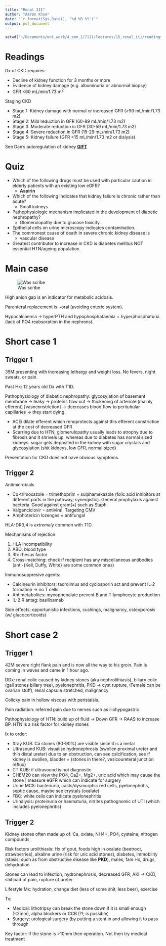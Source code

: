 ```yaml
---
title: "Renal III"
author: "Aaron Khoo"
date: "`r format(Sys.Date(), '%d %B %Y')`"
output: pdf_document
---
```


```r
setwd("~/Documents/uni_work/4_sem_1/7111/lectures/15_renal_iii/readings")
```


# Readings

Dx of CKD requires:

-  Decline of kidney function for 3 months or more \textbf{AND}
-  Evidence of kidney damage (e.g. albuminuria or abnormal biopsy) \textbf{OR}
-  GFR <60 mL/min/1.73 m^2^

Staging CKD

-  Stage 1: Kidney damage with normal or increased GFR (>90 mL/min/1.73 m2)
-  Stage 2: Mild reduction in GFR (60-89 mL/min/1.73 m2)
-  Stage 3: Moderate reduction in GFR (30-59 mL/min/1.73 m2)
-  Stage 4: Severe reduction in GFR (15-29 mL/min/1.73 m2)
-  Stage 5: Kidney failure (GFR <15 mL/min/1.73 m2 or dialysis)

See Dan's autoregulation of kidney [**GIFT**](https://drive.google.com/drive/folders/0B0QeJC_rDeMIYjZMU2VfQVR2RU0) 

# Quiz

-  Which of the following drugs must be used with particular caution in elderly patients with an existing low eGFR? 
    -  **Aspirin**
-  Which of the following indicates that kidney failure is chronic rather than acute? 
    -  Small kidneys
-  Pathophysiologic mechanism implicated in the development of diabetic nephropathy?
    -  Glomerulopathy due to glucose toxicity.
-  Epithelial cells on urine microscopy indicates contamination.
-  The commonest cause of death in severe chronic kidney disease is
    -   vascular disease
-  Greatest contributor to increase in CKD is diabetes mellitus NOT essential HTN/ageing population.

# Main case

![Was scribe](scibe-is-shit.jpg)

High anion gap is an indicator for metabolic acidosis. 

Parenteral replacement is $\neg$oral (avoiding enteric system).

Hypocalcaemia $\rightarrow$ hyperPTH and hypophosphataemia + hyperphosphaturia (lack of PO4 reabsorption in the nephrons).

# Short case 1

## Trigger 1

35M presenting with increasing lethargy and weight loss. No fevers, night sweats, or pain.

Past Hx: 12 years old Dx with T1D.

Pathophysiology of diabetic nephropathy: glycosylation of basement membrane $\rightarrow$ leaky $\rightarrow$ proteins flow out $\rightarrow$ thickening of arteriole (mainly efferent) [vasoconstriction] $\rightarrow$ decreases blood flow to peritubular capillaries $\rightarrow$ they start dying.

-  ACEi dilate efferent which renoprotects against this efferent constriction at the cost of decreased GFR
-  Scarring due to HTN, glomerulopathy usually leads to atrophy due to fibrosis and it shrivels up, whereas due to diabetes has normal sized kidneys: sugar gets deposited in the kidney with sugar crystals and glycosylation (shit kidneys, low GFR, normal sized)

Presentation for CKD does not have obvious symptoms. 

## Trigger 2

Antimicrobials

-  Co-trimoxazole = trimethoprim + sulphamexazole (folic acid inhibitors at different parts in the pathway; synergistic). General prophylaxis against bacteria. Good against gram(+) such as Staph.
-  Valganciclovir = antiviral. Targeting CMV
-  Amphotericin lozenges = antifungal

HLA-DR3,4 is *extremely* common with T1D. 

Mechanisms of rejection

1.  HLA incompatibility
2.  ABO: blood type
3.  Rh: rhesus factor
4.  Cross-matching: check if recipient has any miscellaneous antibodies (anti-{Kell, Duffy, White} are some common ones)

Immunosuppresive agents:

-  Calcineurin inhibitors: tacrolimus and cyclosporin act and prevent IL-2 formation $\rightarrow$ no T cells
-  Antimetabolites: mycophenalate prevent B and T lymphocyte production
-  IL-2 R antag: basilixamab

Side effects: opportunistic infections, cushings, malignancy, osteoporosis (w/ glucocorticoids)

# Short case 2

## Trigger 1

42M severe right flank pain and is now all the way to his groin. Pain is coming in waves and came in 1 hour ago. 

DDx: renal colic caused by kidney stones (aka nephrolithiasis), biliary colic (gall stones biliary tree), pyelonephritis, PKD $\rightarrow$ cyst rupture, (Female can be ovarian stuff), renal capsule stretched, malignancy

Colicky pain in hollow viscous with peristalsis.

Pain radiation: referred pain due to nerves such as iliohypogastric

Pathophysiology of HTN: build up of fluid $\rightarrow$ Down GFR $\rightarrow$ RAAS to increase BP. HTN is a risk factor for kidney stones 

Ix to order:

-  Xray KUB: Ca stones (80-90%) are visible since it is a metal
-  Ultrasound KUB: visualise hydronephrosis (swollen proximal ureter and thin distal ureter) due to an obstruction, can see calcification, see if kidney is swollen, bladder = {stones in there?, vesicoureteral junction reflux}
-  CT KUB: if ultrasound is not diagnostic
-  CHEM20 can view the PO4, Ca2+, Mg2+, uric acid  which may cause the stone | measure eGFR which can indicate for surgery
-  Urine MCS: bacteriuria, casts/dysmorphic red cells, pyelonephritis, septic cause, maybe see crystals (oxalate)
-  FBC: white cells can indicate pyelonephritis
-  Urinalysis: proteinuria or haematuria, nitrites pathognomic of UTI (which includes pyelonephritis)

## Trigger 2

Kidney stones often made up of: Ca, oxlate, NH4+, PO4, cysteine, nitrogen compounds

Risk factors urolithiasis: Hx of gout, foods high in oxalate (beetroot, strawberries), alkaline urine (risk for uric acid stones), diabetes, immobility (stasis; such as from obstructive disease like **PKD**), males, fam Hx, drugs, dehydration

Stones can lead to infection, hydronephrosis, decreased GFR, AKI $\rightarrow$ CKD, shitload of pain, rupture of ureter

Lifestyle Mx: hydration, change diet (less of some shit, less beer), exercise

Tx:

-  Medical: lithotripsy can break the stone down if it is small enough (<2mm), alpha blockers or CCB (?!; is possible)
-  Surgery: urological surgery (by putting a stent in and allowing it to pass through

Key factor: if the stone is >10mm then operation. Not then try medical treatment
